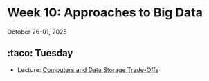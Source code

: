 # Week 10: Approaches to Big Data


October 26-01, 2025





## :taco: Tuesday

- Lecture: [Computers and Data Storage Trade-Offs](slides/10-01-big-data-tradeoffs.qmd)





